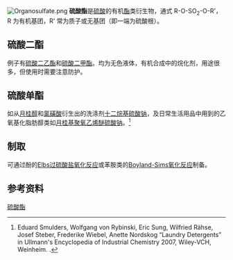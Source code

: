 [[Image:Organosulfate.png|thumb]]
'''硫酸酯'''是[[硫酸|硫酸]]的有机[[酯|酯]]类衍生物，通式 R-O-SO<sub>2</sub>-O-R'， R 为有机基团，R' 常为质子或无基团（即一端为硫酸根）。

==硫酸二酯==
例子有[[硫酸二乙酯|硫酸二乙酯]]和[[硫酸二甲酯|硫酸二甲酯]]。均为无色液体，有机合成中的烷化剂，用途很多，但使用时需要注意防护。 

==硫酸单酯==
如从[[月桂醇|月桂醇]]和[[氯磺酸|氯磺酸]]衍生出的洗涤剂[[十二烷基硫酸钠|十二烷基硫酸钠]]，及日常生活用品中用到的乙氧基化脂肪醇类如[[月桂基聚氧乙烯醚硫酸钠|月桂基聚氧乙烯醚硫酸钠]]。<ref>Eduard Smulders, Wolfgang von Rybinski, Eric Sung, Wilfried Rähse, Josef Steber, Frederike Wiebel, Anette Nordskog “Laundry Detergents” in Ullmann's Encyclopedia of Industrial Chemistry 2007, Wiley-VCH, Weinheim.  {{DOI|10.1002/14356007.a08_315.pub2}}.</ref>

==制取==
可通过酚的[[Elbs过硫酸盐氧化反应|Elbs过硫酸盐氧化反应]]或苯胺类的[[Boyland-Sims氧化反应|Boyland-Sims氧化反应]]制备。

==参考资料==
{{reflist}}



[[Category:硫酸酯|]]